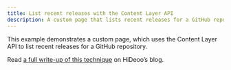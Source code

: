 ```yaml
---
title: List recent releases with the Content Layer API
description: A custom page that lists recent releases for a GitHub repository using the Content Layer API
---
```



This example demonstrates a custom page, which uses the Content Layer API to list recent releases for a GitHub repository.

Read [a full write-up of this technique](https://hideoo.dev/notes/starlight-list-recent-github-releases) on HiDeoo’s blog.

<StackBlitz
	title="Starlight: List recent GitHub releases"
	description="Learn how to use the experimental Astro Content Layer API to list the recent GitHub releases in a Starlight project"
	localProjectId="releases-content-layer"
	openFile="src/content/config.ts,src/pages/releases.astro,src/components/Release.astro"
/>
